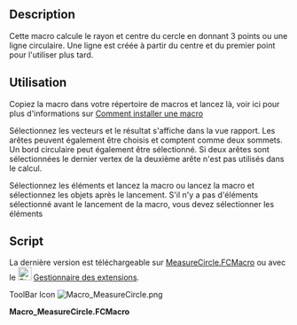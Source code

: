<languages/>
<div class="mw-translate-fuzzy">
{{Macro/fr
|Name=Macro MeasureCircle
|Icon=Macro_MeasureCircle.png
|Description=Calcule le rayon d'un cercle sur 3 points ou une ligne circulaire
|Author=galou_breizh
|Version=1.0
|Date=2016-04-08
|FCVersion=All
|Download=[https://www.freecadweb.org/wiki/images/b/bd/Macro_MeasureCircle.png ToolBar Icon]
}}
</div>

==Description==

Cette macro calcule le rayon et centre du cercle en donnant 3 points ou une ligne circulaire. Une ligne est créée à partir du centre et du premier point pour l'utiliser plus tard.

{{Codeextralink|https://raw.githubusercontent.com/FreeCAD/FreeCAD-macros/master/Information/MeasureCircle.FCMacro}}

<span id="How_To_Use"></span>
==Utilisation==

Copiez la macro dans votre répertoire de macros et lancez là, voir ici pour plus d'informations sur [[How to install macros|Comment installer une macro]]

Sélectionnez les vecteurs et le résultat s'affiche dans la vue rapport.
Les arêtes peuvent également être choisis et comptent comme deux sommets.
Un bord circulaire peut également être sélectionné.
Si deux arêtes sont sélectionnées le dernier vertex de la deuxième arête n'est pas utilisés dans le calcul.

Sélectionnez les éléments et lancez la macro ou lancez la macro et sélectionnez les objets après le lancement.
S'il n'y a pas d'éléments sélectionné avant le lancement de la macro, vous devez sélectionner les éléments

<span id="Code"></span>
==Script==

La dernière version est téléchargeable sur [https://raw.githubusercontent.com/FreeCAD/FreeCAD-macros/master/Information/MeasureCircle.FCMacro MeasureCircle.FCMacro] ou avec le [[Image:Std_AddonMgr.svg|24px]] [[Std_AddonMgr/fr|Gestionnaire des extensions]].

ToolBar Icon [[Image:Macro_MeasureCircle.png]]

'''Macro_MeasureCircle.FCMacro'''

{{clear}}
